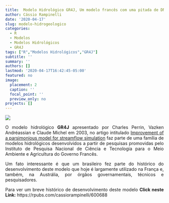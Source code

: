 ```yaml
---
title:  Modelo Hidrológico GR4J, Um modelo francês com uma pitada de DNA brasileiro
author: Cássio Rampinelli
date: '2020-04-17'
slug: modelo-hidrogeologico
categories:
  - R
  - Modelos
  - Modelos Hidrológicos
  - GR4J
tags: ["R","Modelos Hidrológicos","GR4J"]
subtitle: ''
summary: ''
authors: []
lastmod: '2020-04-17T16:42:45-05:00'
featured: no
image:
  placement: 2
  caption: ''
  focal_point: ''
  preview_only: no
projects: []
---
```


![](https://media.giphy.com/media/SGabYT8MhuJMc/giphy.gif)



<div style="text-align: justify">

O modelo hidrológico **GR4J** apresentado por Charles Perrin, Vazken Andréassian e Claude Michel em 2003, no artigo intitulado [Improvement of a parsimonious model for streamflow simulation](https://rpubs.com/cassiorampinelli/600688) 
faz parte de uma família de modelos hidrológicos desenvolvidos a partir de pesquisas promovidas pelo Instituto 
de Pesquisa Nacional de Ciência e Tecnologia para o Meio Ambiente e Agricultura do Governo Francês.

Um fato interessante é que um brasileiro fez parte do histórico do desenvolvimento deste modelo que hoje é largamente utilizado na França e, também, na Austrália, por órgãos governamentais, técnicos e pesquisadores.

Para ver um breve histórico de desenvolvimento deste modelo
**Click neste Link:** https://rpubs.com/cassiorampinelli/600688 